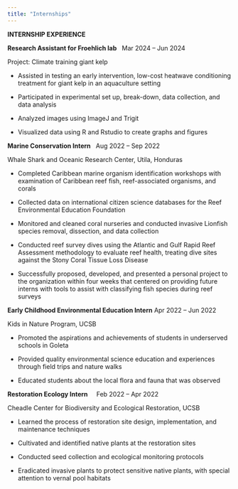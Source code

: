 ```yaml
---
title: "Internships"
---
```


**INTERNSHIP EXPERIENCE**

**Research Assistant for Froehlich lab**   Mar 2024 – Jun 2024

Project: Climate training giant kelp

-   Assisted in testing an early intervention, low-cost heatwave conditioning treatment for giant kelp in an aquaculture setting

-   Participated in experimental set up, break-down, data collection, and data analysis

-   Analyzed images using ImageJ and Trigit 

-   Visualized data using R and Rstudio to create graphs and figures 

**Marine Conservation Intern**   Aug 2022 – Sep 2022

Whale Shark and Oceanic Research Center, Utila, Honduras

-   Completed Caribbean marine organism identification workshops with examination of Caribbean reef fish, reef-associated organisms, and corals

-   Collected data on international citizen science databases for the Reef Environmental Education Foundation

-   Monitored and cleaned coral nurseries and conducted invasive Lionfish species removal, dissection, and data collection

-   Conducted reef survey dives using the Atlantic and Gulf Rapid Reef Assessment methodology to evaluate reef health, treating dive sites against the Stony Coral Tissue Loss Disease

-   Successfully proposed, developed, and presented a personal project to the organization within four weeks that centered on providing future interns with tools to assist with classifying fish species during reef surveys 

**Early Childhood Environmental Education Intern** Apr 2022 – Jun 2022

Kids in Nature Program, UCSB

-   Promoted the aspirations and achievements of students in underserved schools in Goleta 

-   Provided quality environmental science education and experiences through field trips and nature walks

-   Educated students about the local flora and fauna that was observed

**Restoration Ecology Intern** 					    Feb 2022 – Apr 2022

Cheadle Center for Biodiversity and Ecological Restoration, UCSB

-   Learned the process of restoration site design, implementation, and maintenance techniques

-   Cultivated and identified native plants at the restoration sites 

-   Conducted seed collection and ecological monitoring protocols

-   Eradicated invasive plants to protect sensitive native plants, with special attention to vernal pool habitats
